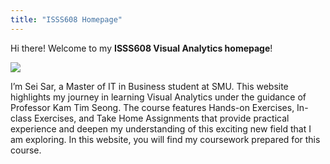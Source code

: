 ```yaml
---
title: "ISSS608 Homepage"
---
```


Hi there! Welcome to my **ISSS608 Visual Analytics homepage**!

![](VA.JPG){fig-align="center"}

I’m Sei Sar, a Master of IT in Business student at SMU. This website highlights my journey in learning Visual Analytics under the guidance of Professor Kam Tim Seong. The course features Hands-on Exercises, In-class Exercises, and Take Home Assignments that provide practical experience and deepen my understanding of this exciting new field that I am exploring. In this website, you will find my coursework prepared for this course.
